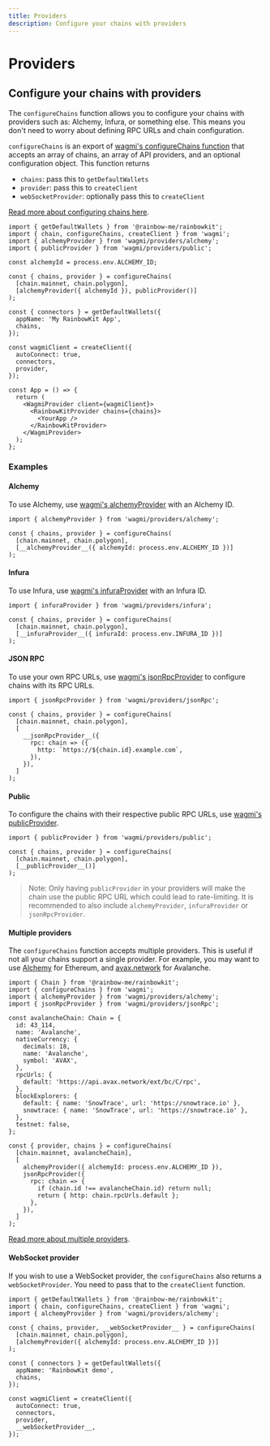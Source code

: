 ```yaml
---
title: Providers
description: Configure your chains with providers
---
```


# Providers

## Configure your chains with providers

The `configureChains` function allows you to configure your chains with providers such as: Alchemy, Infura, or something else. This means you don't need to worry about defining RPC URLs and chain configuration.

`configureChains` is an export of [wagmi's configureChains function](https://wagmi.sh/docs/providers/configuring-chains) that accepts an array of chains, an array of API providers, and an optional configuration object. This function returns

- `chains`: pass this to `getDefaultWallets`
- `provider`: pass this to `createClient`
- `webSocketProvider`: optionally pass this to `createClient`

[Read more about configuring chains here](https://wagmi.sh/docs/providers/configuring-chains).

```tsx
import { getDefaultWallets } from '@rainbow-me/rainbowkit';
import { chain, configureChains, createClient } from 'wagmi';
import { alchemyProvider } from 'wagmi/providers/alchemy';
import { publicProvider } from 'wagmi/providers/public';

const alchemyId = process.env.ALCHEMY_ID;

const { chains, provider } = configureChains(
  [chain.mainnet, chain.polygon],
  [alchemyProvider({ alchemyId }), publicProvider()]
);

const { connectors } = getDefaultWallets({
  appName: 'My RainbowKit App',
  chains,
});

const wagmiClient = createClient({
  autoConnect: true,
  connectors,
  provider,
});

const App = () => {
  return (
    <WagmiProvider client={wagmiClient}>
      <RainbowKitProvider chains={chains}>
        <YourApp />
      </RainbowKitProvider>
    </WagmiProvider>
  );
};
```

### Examples

#### Alchemy

To use Alchemy, use [wagmi's alchemyProvider](https://wagmi.sh/docs/providers/alchemy) with an Alchemy ID.

```tsx
import { alchemyProvider } from 'wagmi/providers/alchemy';

const { chains, provider } = configureChains(
  [chain.mainnet, chain.polygon],
  [__alchemyProvider__({ alchemyId: process.env.ALCHEMY_ID })]
);
```

#### Infura

To use Infura, use [wagmi's infuraProvider](https://wagmi.sh/docs/providers/infura) with an Infura ID.

```tsx
import { infuraProvider } from 'wagmi/providers/infura';

const { chains, provider } = configureChains(
  [chain.mainnet, chain.polygon],
  [__infuraProvider__({ infuraId: process.env.INFURA_ID })]
);
```

#### JSON RPC

To use your own RPC URLs, use [wagmi's jsonRpcProvider](https://wagmi.sh/docs/providers/jsonRpc) to configure chains with its RPC URLs.

```tsx
import { jsonRpcProvider } from 'wagmi/providers/jsonRpc';

const { chains, provider } = configureChains(
  [chain.mainnet, chain.polygon],
  [
    __jsonRpcProvider__({
      rpc: chain => ({
        http: `https://${chain.id}.example.com`,
      }),
    }),
  ]
);
```

#### Public

To configure the chains with their respective public RPC URLs, use [wagmi's publicProvider](https://wagmi.sh/docs/providers/public).

```tsx
import { publicProvider } from 'wagmi/providers/public';

const { chains, provider } = configureChains(
  [chain.mainnet, chain.polygon],
  [__publicProvider__()]
);
```

> Note: Only having `publicProvider` in your providers will make the chain use the public RPC URL which could lead to rate-limiting. It is recommended to also include `alchemyProvider`, `infuraProvider` or `jsonRpcProvider`.

#### Multiple providers

The `configureChains` function accepts multiple providers. This is useful if not all your chains support a single provider. For example, you may want to use [Alchemy](https://alchemy.com) for Ethereum, and [avax.network](https://avax.network) for Avalanche.

```tsx
import { Chain } from '@rainbow-me/rainbowkit';
import { configureChains } from 'wagmi';
import { alchemyProvider } from 'wagmi/providers/alchemy';
import { jsonRpcProvider } from 'wagmi/providers/jsonRpc';

const avalancheChain: Chain = {
  id: 43_114,
  name: 'Avalanche',
  nativeCurrency: {
    decimals: 18,
    name: 'Avalanche',
    symbol: 'AVAX',
  },
  rpcUrls: {
    default: 'https://api.avax.network/ext/bc/C/rpc',
  },
  blockExplorers: {
    default: { name: 'SnowTrace', url: 'https://snowtrace.io' },
    snowtrace: { name: 'SnowTrace', url: 'https://snowtrace.io' },
  },
  testnet: false,
};

const { provider, chains } = configureChains(
  [chain.mainnet, avalancheChain],
  [
    alchemyProvider({ alchemyId: process.env.ALCHEMY_ID }),
    jsonRpcProvider({
      rpc: chain => {
        if (chain.id !== avalancheChain.id) return null;
        return { http: chain.rpcUrls.default };
      },
    }),
  ]
);
```

[Read more about multiple providers](https://wagmi.sh/docs/providers/configuring-chains#multiple-providers).

#### WebSocket provider

If you wish to use a WebSocket provider, the `configureChains` also returns a `webSocketProvider`. You need to pass that to the `createClient` function.

```tsx
import { getDefaultWallets } from '@rainbow-me/rainbowkit';
import { chain, configureChains, createClient } from 'wagmi';
import { alchemyProvider } from 'wagmi/providers/alchemy';

const { chains, provider, __webSocketProvider__ } = configureChains(
  [chain.mainnet, chain.polygon],
  [alchemyProvider({ alchemyId: process.env.ALCHEMY_ID })]
);

const { connectors } = getDefaultWallets({
  appName: 'RainbowKit demo',
  chains,
});

const wagmiClient = createClient({
  autoConnect: true,
  connectors,
  provider,
  __webSocketProvider__,
});
```
